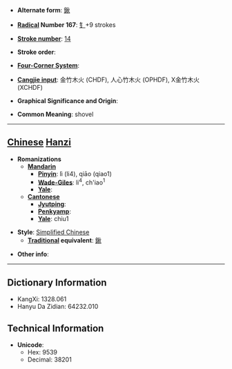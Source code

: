 * '''Alternate form''': [[鍬]]

* '''[[Wiktionary:Chinese radical index| Radical]] Number 167''': [[Wiktionary:Chinese radical index 钅|钅]]+9 strokes

* '''[[Wiktionary:Chinese total strokes index|Stroke number]]''': [[Wiktionary:Chinese total strokes index 14|14]]

* '''Stroke order''': 

* '''[[Wiktionary:Chinese four corner index|Four-Corner System]]''': 

* '''[[Wiktionary:Chinese Cangjie index|Cangjie input]]''': 金竹木火 (CHDF), 人心竹木火 (OPHDF), X金竹木火 (XCHDF)

* '''Graphical Significance and Origin''': 

* '''Common Meaning''': shovel

----

== [[Chinese]] [[Hanzi]] ==

* '''Romanizations'''
** '''[[Mandarin]]'''
*** '''[[Pinyin]]''': lì (li4), qiāo (qiao1)
*** '''[[Wade-Giles]]''': li<sup>4</sup>, ch'iao<sup>1</sup>
*** '''[[Yale]]''': 
** '''[[Cantonese]]'''
*** '''[[Jyutping]]''':
*** '''[[Penkyamp]]''': 
*** '''[[Yale]]''': chiu1

* '''Style''': [[Simplified Chinese]] 
** '''[[Traditional Chinese|Traditional]] equivalent''': [[鍬]]

* '''Other info''': 

----

== Dictionary Information ==

* KangXi: 1328.061
* Hanyu Da Zidian: 64232.010

== Technical Information ==

* '''Unicode''':
** Hex: 9539
** Decimal: 38201
